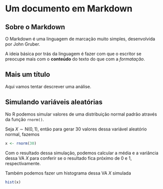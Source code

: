 # Um documento em Markdown

## Sobre o Markdown

O Markdown é uma linguagem de marcação muito simples, desenvolvida por
John Gruber.

A ideia básica por trás da linguagem é fazer com que o escritor se
preocupe mais com o **conteúdo** do texto do que com a *formatação*.

## Mais um título

Aqui vamos tentar descrever uma análise.

## Simulando variáveis aleatórias

No R podemos simular valores de uma distribuição normal padrão através
da função `rnorm()`.

Seja $X \sim \text{N}(0,1)$, então para gerar 30 valores dessa variável
aleatório normal, fazemos

```r
x <- rnorm(30)
```

Com o resultado dessa simulação, podemos calcular a média e a variância
dessa VA $X$ para conferir se o resultado fica próximo de 0 e 1,
respectivamente.

Também podemos fazer um histograma dessa VA $X$ simulada

```r
hist(x)
```

